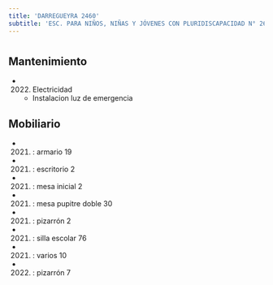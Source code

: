 ```yaml
---
title: 'DARREGUEYRA 2460'
subtitle: 'ESC. PARA NIÑOS, NIÑAS Y JÓVENES CON PLURIDISCAPACIDAD N° 26 DR. JORGE GARBER'
---
```


#


## Mantenimiento

*  (2022) Electricidad 
    + Instalacion luz de emergencia


## Mobiliario

*  (2021) : armario 19 

*  (2021) : escritorio 2 

*  (2021) : mesa inicial 2 

*  (2021) : mesa pupitre doble 30 

*  (2021) : pizarrón 2 

*  (2021) : silla escolar 76 

*  (2021) : varios 10 

*  (2022) : pizarrón 7 






